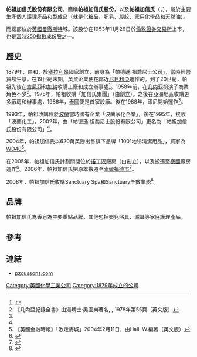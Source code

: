 '''帕祖加信氏股份有限公司'''，簡稱'''帕祖加信氏股份'''，以及'''帕祖加信氏'''（'''{{lang-en|PZ Cussons PLC}}'''，{{lse|PZC}}），屬於主要生產個人護理產品和[[製成品|製成品]]（就是[[化粧品|化粧品]]、[[肥皂|肥皂]]、[[凝胶|凝胶]]、[[日用化学品|家用化學品]]和天然油）。

而總部位於[[英國|英國]][[曼徹斯特|曼徹斯特]]城。該股份在1953年11月26日於[[倫敦證券交易所|倫敦證券交易所]]上市，也是[[富時250指數|富時250指數]]成份股之一。

==歷史==
1879年，由{{link-en|喬治·帕德遜|George Paterson (businessman)|}}和{{link-en|喬治·祖喬尼士|George Zochonis|}}，於[[塞拉利昂|塞拉利昂]]國家創立，前身為「帕德遜·祖喬尼士公司」，當時經營貿易生意。在19世紀末期，英資企業便在鄰近[[尼日利亞|尼日利亞]]運作的。到了20世紀，帕祖先後在[[肯尼亞|肯尼亞]]和[[加納|加納]]收購工廠和成立辦事處<ref name="history">{{Cite web|title=Our History|url=http://www.pzcussons.com/pzc/about/ourhistory/|access-date=2021-10-16|publisher=PZ Cussons|language=en|archive-url=https://web.archive.org/web/20120919194127/http://www.pzcussons.com/pzc/about/ourhistory/|archive-date=2012-09-19}}</ref>。1958年前，在[[几内亚|几内亚]]扮演了商業角色不少<ref>《几內亞紀錄全書》由湯瑪士·奧圖樂著名, {{link-en|尖銳報|Scarecrow Press}}, 1978年第55頁（英文版）</ref>。1975年，帕祖收購「加信氏集團」（由{{link-en|湯瑪士·加信氏|Thomas Tomlinson Cussons}}創立）。之後在亞洲地區收購更多廠房和辦事處，1986年，[[泰國|泰國]]便是首家設廠。後在1988年，印尼開始運作<ref name="history" />。

1993年，帕祖收購位於[[波蘭|波蘭]]當時國有企業「波蘭家化企業」，後在1995年，接收「波蘭化工」。2002年，由「帕德遜·祖喬尼士股份有限公司」更名為「帕祖加信氏股份有限公司」<ref name="history" />。

2004年，帕祖加信氏以620萬英鎊出售旗下品牌「1001地毯清潔用品」，買家為[[WD40|WD40]]<ref>《英國金融時報》「敗走麥城」2004年2月11日，由Hall, W.編著（英文版）</ref>。

在2005年，帕祖加信氏計劃關閉位於[[诺丁汉|诺丁汉]]廠房（由{{link-en|格雷德兄弟|Gerard Bros.}}創立），以及搬遷至[[泰國|泰國]]廠房運作<ref>{{Cite web|title=sales leads and market intelligence|url=http://www.ukbusinesspark.co.uk/pzs02672.htm|access-date=2021-10-16|publisher=PZ Cussons|archive-url=https://web.archive.org/web/20120226083811/http://www.ukbusinesspark.co.uk/pzs02672.htm|archive-date=2012-02-26}}</ref>。2006年，帕祖加信氏把原本{{link-en|格薩爾鎮|Kersal}}搬遷至[[索爾福德市|索爾福德市]]{{link-en|史雲頓|Swinton, Greater Manchester}}<ref>{{Cite web|title=Soap maker reveals £15m factory plans|url=https://www.manchestereveningnews.co.uk/business/business-news/soap-maker-reveals-15m-factory-1037997|access-date=2021-10-16|date=2007-02-15|last=Feddy|first=Kevin|work=Manchester Evening News|language=en|archive-date=2022-06-07|archive-url=https://web.archive.org/web/20220607042856/https://www.manchestereveningnews.co.uk/business/business-news/soap-maker-reveals-15m-factory-1037997}}</ref>。

2008年，帕祖加信氏收購Sanctuary Spa和Sanctuary全數業務<ref>{{Cite web|title=Cussons buys Sanctuary spa brand for £75m|url=https://www.campaignlive.co.uk/article/cussons-buys-sanctuary-spa-brand-75m/780148|access-date=2021-10-16|date=2008-01-30|publisher=Campaign|language=en|archive-date=2021-10-19|archive-url=https://web.archive.org/web/20211019175647/https://www.campaignlive.co.uk/article/cussons-buys-sanctuary-spa-brand-75m/780148}}</ref>。

==品牌==
帕祖加信氏為{{link-en|皇室牌|Imperial Leather}}香皂為主要重點品牌，其他包括嬰兒浴具、滅蟲等家庭護理產品。

==參考==
{{reflist}}

==連結==
*[http://www.pzcussons.com/ pzcussons.com] {{Wayback|url=http://www.pzcussons.com/ |date=20210303221524 }}

[[Category:英國化學工業公司|Category:英國化學工業公司]]
[[Category:1879年成立的公司|Category:1879年成立的公司]]
